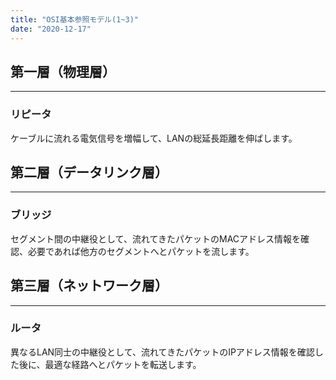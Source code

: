 ```yaml
---
title: "OSI基本参照モデル(1~3)"
date: "2020-12-17"
---
```


## 第一層（物理層）
***
### リピータ
ケーブルに流れる電気信号を増幅して、LANの総延長距離を伸ばします。

## 第二層（データリンク層）
***
### ブリッジ
セグメント間の中継役として、流れてきたパケットのMACアドレス情報を確認、必要であれば他方のセグメントへとパケットを流します。


## 第三層（ネットワーク層）
***
### ルータ
異なるLAN同士の中継役として、流れてきたパケットのIPアドレス情報を確認した後に、最適な経路へとパケットを転送します。



